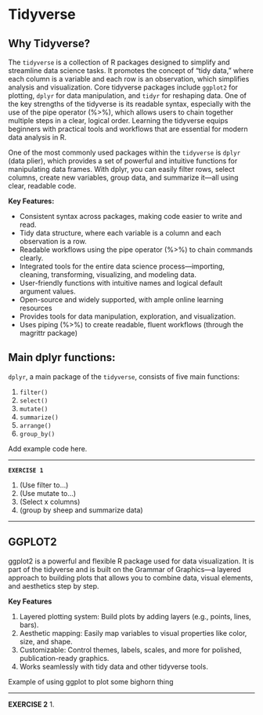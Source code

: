 # Tidyverse

## Why Tidyverse?

The `tidyverse` is a collection of R packages designed to simplify and streamline data science tasks. It promotes the concept of "tidy data," where each column is a variable and each row is an observation, which simplifies analysis and visualization. Core tidyverse packages include `ggplot2` for plotting, `dplyr` for data manipulation, and `tidyr` for reshaping data. One of the key strengths of the tidyverse is its readable syntax, especially with the use of the pipe operator (%>%), which allows users to chain together multiple steps in a clear, logical order. Learning the tidyverse equips beginners with practical tools and workflows that are essential for modern data analysis in R.

One of the most commonly used packages within the `tidyverse` is `dplyr` (data plier), which provides a set of powerful and intuitive functions for manipulating data frames. With dplyr, you can easily filter rows, select columns, create new variables, group data, and summarize it—all using clear, readable code.

**Key Features:**

* Consistent syntax across packages, making code easier to write and read.
* Tidy data structure, where each variable is a column and each observation is a row.
* Readable workflows using the pipe operator (%>%) to chain commands clearly.
* Integrated tools for the entire data science process—importing, cleaning, transforming, visualizing, and modeling data.
* User-friendly functions with intuitive names and logical default argument values.
* Open-source and widely supported, with ample online learning resources
* Provides tools for data manipulation, exploration, and visualization.
* Uses piping (%>%) to create readable, fluent workflows (through the magrittr package)

## Main dplyr functions:
`dplyr`, a main package of the `tidyverse`, consists of five main functions:

1. `filter()`
2. `select()`
3. `mutate()`
4. `summarize()`
5. `arrange()`
6. `group_by()`

Add example code here.

***

**`EXERCISE 1`**

1. (Use filter to...)
2. (Use mutate to...)
3. (Select x columns)
4. (group by sheep and summarize data)


***

## GGPLOT2
ggplot2 is a powerful and flexible R package used for data visualization. It is part of the tidyverse and is built on the Grammar of Graphics—a layered approach to building plots that allows you to combine data, visual elements, and aesthetics step by step.

**Key Features**

1. Layered plotting system: Build plots by adding layers (e.g., points, lines, bars).
2. Aesthetic mapping: Easily map variables to visual properties like color, size, and shape.
3. Customizable: Control themes, labels, scales, and more for polished, publication-ready graphics.
4. Works seamlessly with tidy data and other tidyverse tools.

Example of using ggplot to plot some bighorn thing

***

**EXERCISE 2**
1. 